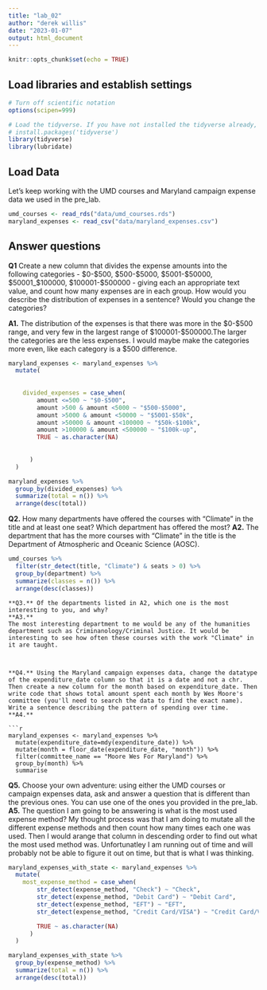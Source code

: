 ```yaml
---
title: "lab_02"
author: "derek willis"
date: "2023-01-07"
output: html_document
---
```


```r
knitr::opts_chunk$set(echo = TRUE)
```

## Load libraries and establish settings

```r
# Turn off scientific notation
options(scipen=999)

# Load the tidyverse. If you have not installed the tidyverse already, remove the # from the next line and run it first.  
# install.packages('tidyverse')
library(tidyverse)
library(lubridate)
```

## Load Data

Let's keep working with the UMD courses and Maryland campaign expense data we used in the pre_lab.

```r
umd_courses <- read_rds("data/umd_courses.rds")
maryland_expenses <- read_csv("data/maryland_expenses.csv")
```

## Answer questions

**Q1** Create a new column that divides the expense amounts into the following categories - \$0-\$500, \$500-\$5000, \$5001-\$50000, \$50001\_\$100000, \$100001-\$500000 - giving each an appropriate text value, and count how many expenses are in each group. How would you describe the distribution of expenses in a sentence? Would you change the categories?

**A1.**
The distribution of the expenses is that there was more in the $0-$500 range, and very few in the largest range of $100001-$500000.The larger the categories are the less expenses. I would maybe make the categories more even, like each category is a $500 difference.

```r
maryland_expenses <- maryland_expenses %>%
  mutate(
    
    
    divided_expenses = case_when(
        amount <=500 ~ "$0-$500",
        amount >500 & amount <5000 ~ "$500-$5000",
        amount >5000 & amount <50000 ~ "$5001-$50k",
        amount >50000 & amount <100000 ~ "$50k-$100k",
        amount >100000 & amount <500000 ~ "$100k-up",
        TRUE ~ as.character(NA)
        
        
      )
  )
```
```r
maryland_expenses %>%
  group_by(divided_expenses) %>%
  summarize(total = n()) %>%
  arrange(desc(total))
```

**Q2.** How many departments have offered the courses with "Climate" in the title and at least one seat? Which department has offered the most? 
**A2.** 
The department that has the more courses with "Climate" in the title is the Department of Atmospheric and Oceanic Science (AOSC).
```r
umd_courses %>% 
  filter(str_detect(title, "Climate") & seats > 0) %>% 
  group_by(department) %>%
  summarize(classes = n()) %>%
  arrange(desc(classes))
```

```
**Q3.** Of the departments listed in A2, which one is the most interesting to you, and why?
**A3.** 
The most interesting department to me would be any of the humanities department such as Criminanology/Criminal Justice. It would be interesting to see how often these courses with the work "Climate" in it are taught.



**Q4.** Using the Maryland campaign expenses data, change the datatype of the expenditure_date column so that it is a date and not a chr. Then create a new column for the month based on expenditure_date. Then write code that shows total amount spent each month by Wes Moore's committee (you'll need to search the data to find the exact name). Write a sentence describing the pattern of spending over time.
**A4.**

```r
maryland_expenses <- maryland_expenses %>% 
  mutate(expenditure_date=mdy(expenditure_date)) %>%
  mutate(month = floor_date(expenditure_date, "month")) %>%
  filter(committee_name == "Moore Wes For Maryland") %>%
  group_by(month) %>%
  summarise 

```



**Q5.** Choose your own adventure: using either the UMD courses or campaign expenses data, ask and answer a question that is different than the previous ones. You can use one of the ones you provided in the pre_lab.
**A5.** 
The question I am going to be answering is what is the most used expense method? My thought process was that I am doing to mutate all the different expense methods and then count how many times each one was used. Then I would arange that column in descending order to find out what the most used method was. Unfortunatley I am running out of time and will probably not be able to figure it out on time, but that is what I was thinking.
```r
maryland_expenses_with_state <- maryland_expenses %>%
  mutate(
    most_expense_method = case_when(
        str_detect(expense_method, "Check") ~ "Check",
        str_detect(expense_method, "Debit Card") ~ "Debit Card",
        str_detect(expense_method, "EFT") ~ "EFT",
        str_detect(expense_method, "Credit Card/VISA") ~ "Credit Card/VISA",

        TRUE ~ as.character(NA)
      )
  )
```
```r
maryland_expenses_with_state %>%
  group_by(expense_method) %>%
  summarize(total = n()) %>%
  arrange(desc(total))
```

